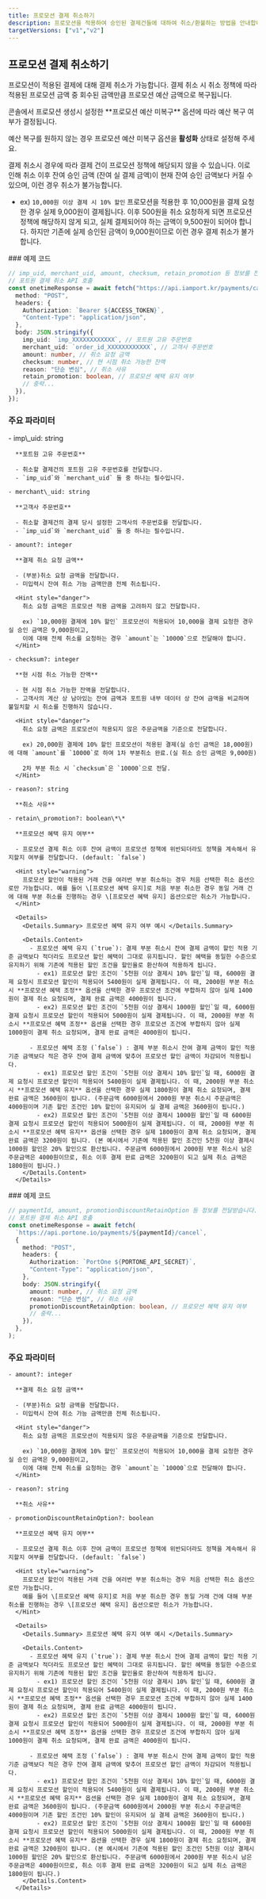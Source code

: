 ```yaml
---
title: 프로모션 결제 취소하기
description: 프로모션을 적용하여 승인된 결제건들에 대하여 취소/환불하는 방법을 안내합니다.
targetVersions: ["v1","v2"]
---
```



## 프로모션 결제 취소하기

프로모션이 적용된 결제에 대해 결제 취소가 가능합니다.
결제 취소 시 취소 정책에 따라 적용된 프로모션 금액 중 회수된 금액만큼 프로모션 예산 금액으로 복구됩니다.

<Hint style="info">
  콘솔에서 프로모션 생성시 설정한 **프로모션 예산 미복구** 옵션에 따라 예산 복구 여부가 결정됩니다.

  예산 복구를 원하지 않는 경우 프로모션 예산 미복구 옵션을 **활성화** 상태로 설정해 주세요.
</Hint>

<Hint style="danger">
  결제 취소시 경우에 따라 결제 건이 프로모션 정책에 해당되지 않을 수 있습니다.
  이로 인해 취소 이후 잔여 승인 금액 (잔여 실 결제 금액)이 현재 잔여 승인 금액보다 커질 수 있으며, 이런 경우 취소가 불가능합니다.

  - ex) `10,000원 이상 결제 시 10% 할인` 프로모션을 적용한 후 10,000원을 결제 요청한 경우
  실제 9,000원이 결제됩니다. 이후 500원을 취소 요청하게 되면 프로모션 정책에 해당하지 않게 되고,
  실제 결제되어야 하는 금액이 9,500원이 되어야 합니다.
  하지만 기존에 실제 승인된 금액이 9,000원이므로 이런 경우 결제 취소가 불가합니다.
</Hint>

<VersionGate v="v1">
  ### 예제 코드

  ```ts
  // imp_uid, merchant_uid, amount, checksum, retain_promotion 등 정보를 전달받습니다.
  // 포트원 결제 취소 API 호출
  const onetimeResponse = await fetch("https://api.iamport.kr/payments/cancel", {
    method: "POST",
    headers: {
      Authorization: `Bearer ${ACCESS_TOKEN}`,
      "Content-Type": "application/json",
    },
    body: JSON.stringify({
      imp_uid: `imp_XXXXXXXXXXXX`, // 포트원 고유 주문번호
      merchant_uid: `order_id_XXXXXXXXXXXX`, // 고객사 주문번호
      amount: number, // 취소 요청 금액
      checksum: number, // 현 시점 취소 가능한 잔액
      reason: "단순 변심", // 취소 사유
      retain_promotion: boolean, // 프로모션 혜택 유지 여부
      // 중략...
    }),
  });
  ```

  ### 주요 파라미터

  <Parameter flatten>
    - imp\_uid: string

      **포트원 고유 주문번호**

      - 취소할 결제건의 포트원 고유 주문번호를 전달합니다.
      - `imp_uid`와 `merchant_uid` 둘 중 하나는 필수입니다.

    - merchant\_uid: string

      **고객사 주문번호**

      - 취소할 결제건의 결제 당시 설정한 고객사의 주문번호를 전달합니다.
      - `imp_uid`와 `merchant_uid` 둘 중 하나는 필수입니다.

    - amount?: integer

      **결제 취소 요청 금액**

      - (부분)취소 요청 금액을 전달합니다.
      - 미입력시 잔여 취소 가능 금액만큼 전체 취소됩니다.

      <Hint style="danger">
        취소 요청 금액은 프로모션 적용 금액을 고려하지 않고 전달합니다.

        ex) `10,000원 결제에 10% 할인` 프로모션이 적용되어 10,000을 결제 요청한 경우 실 승인 금액은 9,000원이고,
        이에 대해 전체 취소를 요청하는 경우 `amount`는 `10000`으로 전달해야 합니다.
      </Hint>

    - checksum?: integer

      **현 시점 취소 가능한 잔액**

      - 현 시점 취소 가능한 잔액을 전달합니다.
      - 고객사의 계산 상 남아있는 잔여 금액과 포트원 내부 데이터 상 잔여 금액을 비교하며 불일치할 시 취소를 진행하지 않습니다.

      <Hint style="danger">
        취소 요청 금액은 프로모션이 적용되지 않은 주문금액을 기준으로 전달합니다.

        ex) 20,000원 결제에 10% 할인 프로모션이 적용된 결제(실 승인 금액은 18,000원)에 대해 `amount`를 `10000`로 하여 1차 부분취소 완료.(실 취소 승인 금액은 9,000원)

        2차 부분 취소 시 `checksum`은 `10000`으로 전달.
      </Hint>

    - reason?: string

      **취소 사유**

    - retain\_promotion?: boolean\*\*

      **프로모션 혜택 유지 여부**

      - 프로모션 결제 취소 이후 잔여 금액이 프로모션 정책에 위반되더라도 정책을 계속해서 유지할지 여부를 전달합니다. (default: `false`)

      <Hint style="warning">
        프로모션 할인이 적용된 거래 건을 여러번 부분 취소하는 경우 처음 선택한 취소 옵션으로만 가능합니다. 예를 들어 \[프로모션 혜택 유지]로 처음 부분 취소한 경우 동일 거래 건에 대해 부분 취소를 진행하는 경우 \[프로모션 혜택 유지] 옵션으로만 취소가 가능합니다.
      </Hint>

      <Details>
        <Details.Summary> 프로모션 혜택 유지 여부 예시 </Details.Summary>

        <Details.Content>
          - 프로모션 혜택 유지 (`true`): 결제 부분 취소시 잔여 결제 금액이 할인 적용 기준 금액보다 적더라도 프로모션 할인 혜택이 그대로 유지됩니다. 할인 혜택을 동일한 수준으로 유지하기 위해 기존에 적용된 할인 조건을 할인율로 환산하여 적용하게 됩니다.
            - ex1) 프로모션 할인 조건이 `5천원 이상 결제시 10% 할인`일 때, 6000원 결제 요청시 프로모션 할인이 적용되어 5400원이 실제 결제됩니다. 이 때, 2000원 부분 취소시 **프로모션 혜택 조정** 옵션을 선택한 경우 프로모션 조건에 부합하지 않아 실제 1400원이 결제 취소 요청되며, 결제 완료 금액은 4000원이 됩니다.
            - ex2) 프로모션 할인 조건이 `5천원 이상 결제시 1000원 할인`일 때, 6000원 결제 요청시 프로모션 할인이 적용되어 5000원이 실제 결제됩니다. 이 때, 2000원 부분 취소시 **프로모션 혜택 조정** 옵션을 선택한 경우 프로모션 조건에 부합하지 않아 실제 1000원이 결제 취소 요청되며, 결제 완료 금액은 4000원이 됩니다.

          - 프로모션 혜택 조정 (`false`) : 결제 부분 취소시 잔여 결제 금액이 할인 적용 기준 금액보다 적은 경우 잔여 결제 금액에 맞추어 프로모션 할인 금액이 차감되어 적용됩니다.
            - ex1) 프로모션 할인 조건이 `5천원 이상 결제시 10% 할인`일 때, 6000원 결제 요청시 프로모션 할인이 적용되어 5400원이 실제 결제됩니다. 이 때, 2000원 부분 취소시 **프로모션 혜택 유지** 옵션을 선택한 경우 실제 1800원이 결제 취소 요청되며, 결제 완료 금액은 3600원이 됩니다. (주문금액 6000원에서 2000원 부분 취소시 주문금액은 4000원이며 기존 할인 조건인 10% 할인이 유지되어 실 결제 금액은 3600원이 됩니다.)
            - ex2) 프로모션 할인 조건이 `5천원 이상 결제시 1000원 할인`일 때 6000원 결제 요청시 프로모션 할인이 적용되어 5000원이 실제 결제됩니다. 이 때, 2000원 부분 취소시 **프로모션 혜택 유지** 옵션을 선택한 경우 실제 1800원이 결제 취소 요청되며, 결제 완료 금액은 3200원이 됩니다. (본 예시에서 기존에 적용된 할인 조건인 5천원 이상 결제시 1000원 할인은 20% 할인으로 환산됩니다. 주문금액 6000원에서 2000원 부분 취소시 남은 주문금액은 4000원이므로, 취소 이후 결제 완료 금액은 3200원이 되고 실제 취소 금액은 1800원이 됩니다.)
        </Details.Content>
      </Details>
  </Parameter>
</VersionGate>

<VersionGate v="v2">
  ### 예제 코드

  ```ts
  // paymentId, amount, promotionDiscountRetainOption 등 정보를 전달받습니다.
  // 포트원 결제 취소 API 호출
  const onetimeResponse = await fetch(
    `https://api.portone.io/payments/${paymentId}/cancel`,
    {
      method: "POST",
      headers: {
        Authorization: `PortOne ${PORTONE_API_SECRET}`,
        "Content-Type": "application/json",
      },
      body: JSON.stringify({
        amount: number, // 취소 요청 금액
        reason: "단순 변심", // 취소 사유
        promotionDiscountRetainOption: boolean, // 프로모션 혜택 유지 여부
        // 중략...
      }),
    },
  );
  ```

  ### 주요 파라미터

  <Parameter flatten>
  
    - amount?: integer

      **결제 취소 요청 금액**

      - (부분)취소 요청 금액을 전달합니다.
      - 미입력시 잔여 취소 가능 금액만큼 전체 취소됩니다.

      <Hint style="danger">
        취소 요청 금액은 프로모션이 적용되지 않은 주문금액을 기준으로 전달합니다.

        ex) `10,000원 결제에 10% 할인` 프로모션이 적용되어 10,000을 결제 요청한 경우 실 승인 금액은 9,000원이고,
        이에 대해 전체 취소를 요청하는 경우 `amount`는 `10000`으로 전달해야 합니다.
      </Hint>

    - reason?: string

      **취소 사유**

    - promotionDiscountRetainOption?: boolean

      **프로모션 혜택 유지 여부**

      - 프로모션 결제 취소 이후 잔여 금액이 프로모션 정책에 위반되더라도 정책을 계속해서 유지할지 여부를 전달합니다. (default: `false`)

      <Hint style="warning">
        프로모션 할인이 적용된 거래 건을 여러번 부분 취소하는 경우 처음 선택한 취소 옵션으로만 가능합니다.
        예를 들어 \[프로모션 혜택 유지]로 처음 부분 취소한 경우 동일 거래 건에 대해 부분 취소를 진행하는 경우 \[프로모션 혜택 유지] 옵션으로만 취소가 가능합니다.
      </Hint>

      <Details>
        <Details.Summary> 프로모션 혜택 유지 여부 예시 </Details.Summary>

        <Details.Content>
          - 프로모션 혜택 유지 (`true`): 결제 부분 취소시 잔여 결제 금액이 할인 적용 기준 금액보다 적더라도 프로모션 할인 혜택이 그대로 유지됩니다. 할인 혜택을 동일한 수준으로 유지하기 위해 기존에 적용된 할인 조건을 할인율로 환산하여 적용하게 됩니다.
            - ex1) 프로모션 할인 조건이 `5천원 이상 결제시 10% 할인`일 때, 6000원 결제 요청시 프로모션 할인이 적용되어 5400원이 실제 결제됩니다. 이 때, 2000원 부분 취소시 **프로모션 혜택 조정** 옵션을 선택한 경우 프로모션 조건에 부합하지 않아 실제 1400원이 결제 취소 요청되며, 결제 완료 금액은 4000원이 됩니다.
            - ex2) 프로모션 할인 조건이 `5천원 이상 결제시 1000원 할인`일 때, 6000원 결제 요청시 프로모션 할인이 적용되어 5000원이 실제 결제됩니다. 이 때, 2000원 부분 취소시 **프로모션 혜택 조정** 옵션을 선택한 경우 프로모션 조건에 부합하지 않아 실제 1000원이 결제 취소 요청되며, 결제 완료 금액은 4000원이 됩니다.

          - 프로모션 혜택 조정 (`false`) : 결제 부분 취소시 잔여 결제 금액이 할인 적용 기준 금액보다 적은 경우 잔여 결제 금액에 맞추어 프로모션 할인 금액이 차감되어 적용됩니다.
            - ex1) 프로모션 할인 조건이 `5천원 이상 결제시 10% 할인`일 때, 6000원 결제 요청시 프로모션 할인이 적용되어 5400원이 실제 결제됩니다. 이 때, 2000원 부분 취소시 **프로모션 혜택 유지** 옵션을 선택한 경우 실제 1800원이 결제 취소 요청되며, 결제 완료 금액은 3600원이 됩니다. (주문금액 6000원에서 2000원 부분 취소시 주문금액은 4000원이며 기존 할인 조건인 10% 할인이 유지되어 실 결제 금액은 3600원이 됩니다.)
            - ex2) 프로모션 할인 조건이 `5천원 이상 결제시 1000원 할인`일 때 6000원 결제 요청시 프로모션 할인이 적용되어 5000원이 실제 결제됩니다. 이 때, 2000원 부분 취소시 **프로모션 혜택 유지** 옵션을 선택한 경우 실제 1800원이 결제 취소 요청되며, 결제 완료 금액은 3200원이 됩니다. (본 예시에서 기존에 적용된 할인 조건인 5천원 이상 결제시 1000원 할인은 20% 할인으로 환산됩니다. 주문금액 6000원에서 2000원 부분 취소시 남은 주문금액은 4000원이므로, 취소 이후 결제 완료 금액은 3200원이 되고 실제 취소 금액은 1800원이 됩니다.)
        </Details.Content>
      </Details>
  </Parameter>
</VersionGate>
